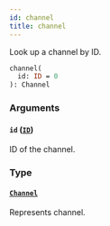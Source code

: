 ```yaml
---
id: channel
title: channel
---
```


Look up a channel by ID.

```graphql
channel(
  id: ID = 0
): Channel

```

### Arguments

#### `id` ([`ID`](/developer/api-reference/scalars/id.mdx))

ID of the channel.

### Type

#### [`Channel`](/developer/api-reference/objects/channel.mdx)

Represents channel.
